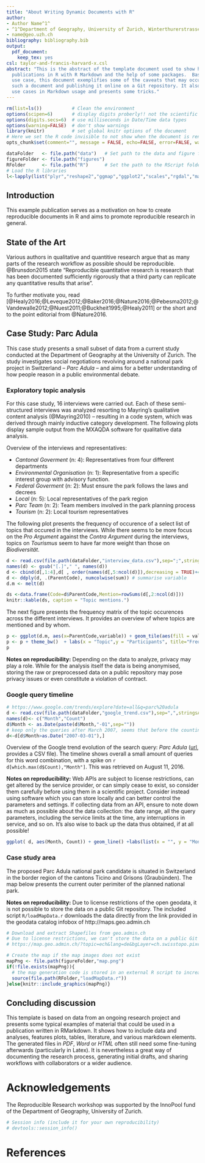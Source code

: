 ```yaml
---
title: "About Writing Dynamic Documents with R"
author:
- Author Name^1^
- ^1^Department of Geography, University of Zurich, Winterthurerstrasse 190, Zurich
- name@geo.uzh.ch
bibliography: bibliography.bib
output:
  pdf_document:
    keep_tex: yes
csl: taylor-and-francis-harvard-x.csl
abstract: "This is the abstract of the template document used to show how to write
  publications in R with R Markdown and the help of some packages.  Based on a concrete
  use case, this document exemplifies some of the caveats that may occur when writing
  such a document and publishing it online on a Git repository. It also presents typical
  use cases in Markdown usage and presents some tricks."
---
```


```r
rm(list=ls())           # Clean the environment
options(scipen=6)       # display digits proberly!! not the scientific version
options(digits.secs=6)  # use milliseconds in Date/Time data types
options(warning=FALSE)  # don't show warnings
library(knitr)          # set global knitr options of the document
# Here we set the R code invisible to not show when the document is rendered
opts_chunk$set(comment="", message = FALSE, echo=FALSE, error=FALSE, warning=FALSE)
```

```r
dataFolder   <- file.path("data")   # Set path to the data and figure folder
figureFolder <- file.path("figures")
RFolder      <- file.path("R")      # Set the path to the RScript folder
# Load the R libraries
l<-lapply(list("plyr","reshape2","ggmap","ggplot2","scales","rgdal","maptools","tools"), require, character.only = TRUE)
```

## Introduction 

This example publication serves as a motivation on how to create reproducible documents in R and aims to promote reproducible research in general.

## State of the Art

Various authors in qualitative and quantitive research argue that as many parts of the research workflow as possible should be reproducible. @Brunsdon2015 state "Reproducible quantitative research is research that has been documented sufficiently rigorously that a third party can replicate any quantitative results that arise". 

To further motivate you, read [@Healy2016;@Leveque2012;@Baker2016;@Nature2016;@Pebesma2012;@Vandewalle2012;@Nuest2011;@Buckheit1995;@Healy2011] or the short and to the point editorial from @Nature2016.

## Case Study: Parc Adula

This case study presents a small subset of data from a current study conducted at the Department of Geography at the University of Zurich. The study investigates social negotiations revolving around a national park project in Switzerland – _Parc Adula_ – and aims for a better understanding of how people reason in a public environmental debate. 

### Exploratory topic analysis

For this case study, 16 interviews were carried out. Each of these semi-structured interviews was analyzed resorting to Mayring's qualitative content analysis (@Mayring2010) – resulting in a code system, which was derived through mainly inductive category development. The following plots display sample output from the MXAQDA software for qualitative data analysis.

Overview of the interviews and representatives:

* _Cantonal Goverment_ (n: 4): Representatives from four different departments
* _Environmental Organisation_ (n: 1): Representative from a specific interest group with advisory function. 
* _Federal Goverment_ (n: 2): Must ensure the park follows the laws and decrees
* _Local_ (n: 5): Local representatives of the park region
* _Parc Team_ (n: 2): Team members involved in the park planning process
* _Tourism_ (n: 2): Local tourism representatives


The following plot presents the frequency of occurence of a select list of topics that occured in the interviews. While there seems to be more focus on the _Pro Argument_ against the _Contra Argument_ during the interviews, topics on _Tourismus_ seem to have far more weight than those on _Biodiversität_.

```r
d <- read.csv(file.path(dataFolder,"interview_data.csv"),sep=";",stringsAsFactors = FALSE)
names(d) <- gsub("[.]"," ", names(d))
d <- cbind(d[,1:4],d[ , order(names(d[,5:ncol(d)]),decreasing = TRUE)+4]) # column order hack
d <- ddply(d, .(ParentCode), numcolwise(sum)) # summarise variable
d.m <- melt(d)
```

```r
ds <-data.frame(Code=d$ParentCode,Mention=rowSums(d[,2:ncol(d)]))
knitr::kable(ds, caption = "Topic mentions.")
```

The next figure presents the frequency matrix of the topic occurences across the different interviews. It provides an overview of where topics are mentioned and by whom.

```r
p <- ggplot(d.m, aes(x=ParentCode,variable)) + geom_tile(aes(fill = value), colour = "white") + scale_fill_gradient(low = "white", high = "steelblue")
p <- p + theme_bw()  + labs(x = "Topic",y = "Participants", title="Frequency of topic occurences") + theme(axis.text.x = element_text(angle = 45, hjust = 0.5, vjust = 0.5, colour = "grey50"))+ scale_x_discrete(expand = c(0, 0))+ guides(fill=guide_legend(title="Topic \nfrequencies"))
p
```

**Notes on reproducibility:** Depending on the data to analyze, privacy may play a role. While for the analysis itself the data is being anonymised, storing the raw or preprocessed data on a public repository may pose privacy issues or even constitute a violation of contract.

### Google query timeline

```r
# https://www.google.com/trends/explore?date=all&q=parc%20adula
d <- read.csv(file.path(dataFolder,"google_trend.csv"),sep=",",stringsAsFactors = FALSE,skip = 2)
names(d)<- c("Month","Count")
d$Month <- as.Date(paste(d$Month,"-01",sep=""))
# keep only the queries after March 2007, seems that before the counting is weird..
d<-d[d$Month>as.Date("2007-03-01"),]
```

Overview of the Google trend evolution of the search query: _Parc Adula_ ([url](https://www.google.com/trends/explore?date=all&q=parc%20adula), provides a CSV file). The timeline shows overall a small amount of queries for this word combination, with a spike on `r d[which.max(d$Count),"Month"]`. This was retrieved on August 11, 2016.


**Notes on reproducibility:** Web APIs are subject to license restrictions, can get altered by the service provider, or can simply cease to exist, so consider them carefully before using them in a scientific project. Consider instead using software which you can store locally and can better control the parameters and settings. If collecting data from an API, ensure to note down as much as possible about the data collection: the date range, all the query parameters, including the service limits at the time, any interruptions in service, and so on. It's also wise to back up the data thus obtained, if at all possible!


```r
ggplot( d, aes(Month, Count)) + geom_line() +labs(list(x = "", y = "Monthly Queries", title ="Google Trend queries for 'Parc Adula'"))+theme_bw()
```


### Case study area

The proposed Parc Adula national park candidate is situated in Switzerland in the border region of the cantons Ticino and Grisons (Graubünden). The map below presents the current outer perimiter of the planned national park.


**Notes on reproducibility:** Due to license restrictions of the open geodata, it is not possible to store the data on a public Git repository. The included script `R/loadMapData.r` downloads the data directly from the link provided in the geodata catalog infobox of http://maps.geo.admin.ch


```r
# Download and extract Shapefiles from geo.admin.ch
# Due to license restrictions, we can't store the data on a public Git repository.
# https://map.geo.admin.ch/?topic=ech&lang=de&bgLayer=ch.swisstopo.pixelkarte-farbe&catalogNodes=458,532,639,653&layers=ch.swisstopo.swissboundaries3d-land-flaeche.fill,ch.swisstopo.swissboundaries3d-kanton-flaeche.fill,ch.bafu.schutzgebiete-paerke_nationaler_bedeutung&X=190000.00&Y=662000.00&zoom=1&layers_opacity=1,1,0.85

# Create the map if the map images does not exist
mapPng <- file.path(figureFolder,"map.png")
if(!file.exists(mapPng)){
  # the map generation code is stored in an external R script to increase the readibility of this Rmd file
  source(file.path(RFolder,"loadMapData.r"))
}else{knitr::include_graphics(mapPng)}
```

## Concluding discussion

This template is based on data from an ongoing research project and presents some typical examples of material that could be used in a publication written in RMarkdown. It shows how to include data and analyses, features plots, tables, literature, and various markdown elements. The generated files in _PDF_, _Word_ or _HTML_ often still need some fine-tuning afterwards (particularly in Latex). It is nevertheless a great way of documenting the research process, generating initial drafts, and sharing workflows with collaborators or a wider audience.

# Acknowledgements

The Reproducible Research workshop was supported by the InnoPool fund of the Department of Geography, University of Zurich.


```r
# Session info (include it for your own reproducibility)
# devtools::session_info()
```

# References


